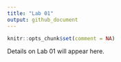 ---
title: "Lab 01"
output: github_document
---

```{r setup, include=FALSE}
knitr::opts_chunk$set(comment = NA)
```

Details on Lab 01 will appear here.

